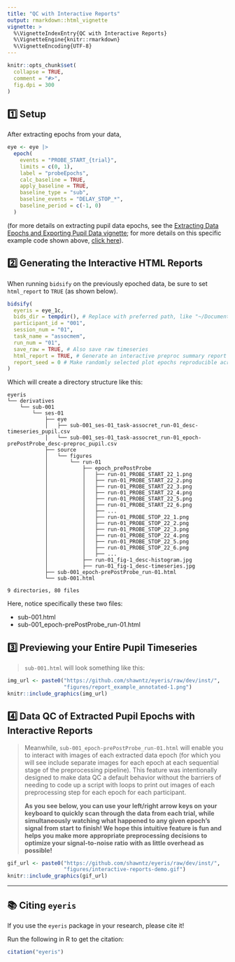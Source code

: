 ```yaml
---
title: "QC with Interactive Reports"
output: rmarkdown::html_vignette
vignette: >
  %\VignetteIndexEntry{QC with Interactive Reports}
  %\VignetteEngine{knitr::rmarkdown}
  %\VignetteEncoding{UTF-8}
---
```


```r
knitr::opts_chunk$set(
  collapse = TRUE,
  comment = "#>",
  fig.dpi = 300
)
```

## 1️⃣ Setup

After extracting epochs from your data,

```r
eye <- eye |>
  epoch(
    events = "PROBE_START_{trial}",
    limits = c(0, 1),
    label = "probeEpochs",
    calc_baseline = TRUE,
    apply_baseline = TRUE,
    baseline_type = "sub",
    baseline_events = "DELAY_STOP_*",
    baseline_period = c(-1, 0)
  )
```
(for more details on extracting pupil data epochs, see the [Extracting Data Epochs and Exporting Pupil Data vignette](epoching-bids-reports.html); for more details on this specific example code shown above, [click here](epoching-bids-reports.html#example-c-epoch-with-subtractive-baselining)).

## 2️⃣ Generating the Interactive HTML Reports

When running `bidsify` on the previously epoched data, be sure to set 
`html_report` to `TRUE` (as shown below).

```r
bidsify(
  eyeris = eye_1c,
  bids_dir = tempdir(), # Replace with preferred path, like "~/Documents/eyeris"
  participant_id = "001",
  session_num = "01",
  task_name = "assocmem",
  run_num = "01",
  save_raw = TRUE, # Also save raw timeseries
  html_report = TRUE, # Generate an interactive preproc summary report document
  report_seed = 0 # Make randomly selected plot epochs reproducible across runs
)
```

Which will create a directory structure like this:

```
eyeris
└── derivatives
    └── sub-001
        └── ses-01
            ├── eye
            │   ├── sub-001_ses-01_task-assocret_run-01_desc-timeseries_pupil.csv
            │   └── sub-001_ses-01_task-assocret_run-01_epoch-prePostProbe_desc-preproc_pupil.csv
            ├── source
            │   └── figures
            │       └── run-01
            │           ├── epoch_prePostProbe
            │           │   ├── run-01_PROBE_START_22_1.png
            │           │   ├── run-01_PROBE_START_22_2.png
            │           │   ├── run-01_PROBE_START_22_3.png
            │           │   ├── run-01_PROBE_START_22_4.png
            │           │   ├── run-01_PROBE_START_22_5.png
            │           │   ├── run-01_PROBE_START_22_6.png
            │           │   ├── ...
            │           │   ├── run-01_PROBE_STOP_22_1.png
            │           │   ├── run-01_PROBE_STOP_22_2.png
            │           │   ├── run-01_PROBE_STOP_22_3.png
            │           │   ├── run-01_PROBE_STOP_22_4.png
            │           │   ├── run-01_PROBE_STOP_22_5.png
            │           │   ├── run-01_PROBE_STOP_22_6.png
            │           │   ├── ...
            │           ├── run-01_fig-1_desc-histogram.jpg
            │           ├── run-01_fig-1_desc-timeseries.jpg
            ├── sub-001_epoch-prePostProbe_run-01.html
            └── sub-001.html

9 directories, 80 files
```

Here, notice specifically these two files:

- <highlight>sub-001.html</highlight>
- <highlight>sub-001_epoch-prePostProbe_run-01.html</highlight>

## 3️⃣ Previewing your Entire Pupil Timeseries

> `sub-001.html` will look something like this:

```r
img_url <- paste0("https://github.com/shawntz/eyeris/raw/dev/inst/",
                  "figures/report_example_annotated-1.png")
knitr::include_graphics(img_url)
```

## 4️⃣ Data QC of Extracted Pupil Epochs with Interactive Reports

> Meanwhile, `sub-001_epoch-prePostProbe_run-01.html` will enable you to
interact with images of each extracted data epoch (for which you will see
include separate images for each epoch at each sequential stage of the
preprocessing pipeline). This feature was intentionally designed to make data
QC a default behavior without the barriers of needing to code up a script with
loops to print out images of each preprocessing step for each epoch for each
participant. 
>
> **As you see below, you can use your left/right arrow keys on**
**your keyboard to quickly scan through the data from each trial, while**
**simultaneously watching what happened to any given epoch's signal from start**
**to finish! We hope this intuitive feature is fun and helps you make more**
**appropriate preprocessing decisions to optimize your signal-to-noise ratio**
**with as little overhead as possible!**

```r
gif_url <- paste0("https://github.com/shawntz/eyeris/raw/dev/inst/",
                  "figures/interactive-reports-demo.gif")
knitr::include_graphics(gif_url)
```

---

## 📚 Citing `eyeris`

<div class="alert alert-light" style="padding-bottom: 0;">
  If you use the `eyeris` package in your research, please cite it!
  
  Run the following in R to get the citation:
</div>

```r
citation("eyeris")
```
